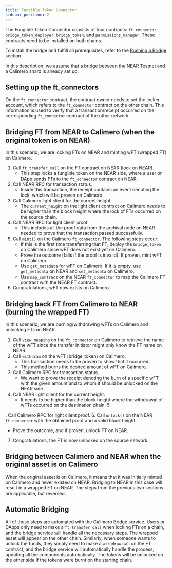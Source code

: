 ```yaml
---
title: Fungible Token Connector
sidebar_position: 2
---
```



The Fungible Token Connector consists of four contracts: `ft_connector`, `bridge_token_deployer`, `bridge_token`, and `permissions_manager`. These contracts need to be installed on both chains.

To install the bridge and fulfill all prerequisites, refer to the [Running a Bridge](https://docs.calimero.network/bridge/running_a_bridge) section.

In this description, we assume that a bridge between the NEAR Testnet and a Calimero shard is already set up.

## Setting up the ft_connectors

On the `ft_connector` contract, the contract owner needs to set the locker account, which refers to the `ft_connector` contract on the other chain. This information is used to verify that a transaction/receipt occurred on the corresponding `ft_connector` contract of the other network.

## Bridging FT from NEAR to Calimero (when the original token is on NEAR)

In this scenario, we are locking FTs on NEAR and minting wFT (wrapped FT) on Calimero.

1. Call `ft_transfer_call` on the FT contract on NEAR (lock on NEAR).
   - This step locks a fungible token on the NEAR side, where a user or DApp sends FTs to the `ft_connector` contract on NEAR.
2. Call NEAR RPC for transaction status.
   - Inside this transaction, the receipt contains an event denoting the lock, which will be proven on Calimero.
3. Call Calimero light client for the current height.
   - The `current_height` on the light client contract on Calimero needs to be higher than the block height where the lock of FTs occurred on the source chain.
4. Call NEAR RPC for light client proof.
   - This includes all the proof data from the archival node on NEAR needed to prove that the transaction passed successfully.
5. Call `mint()` on the Calimero `ft_connector`. The following steps occur:
   - If this is the first time transferring that FT, deploy the `bridge_token` on Calimero since wFT does not exist yet on Calimero.
   - Prove the outcome (fails if the proof is invalid). If proven, mint wFT on Calimero.
   - Use `get_metadata` for wFT on Calimero. If it is empty, use `get_metadata` on NEAR and `set_metadata` on Calimero.
   - Use `map_contract` on the NEAR `ft_connector` to map the Calimero FT contract with the NEAR FT contract.
6. Congratulations, wFT now exists on Calimero.

## Bridging back FT from Calimero to NEAR (burning the wrapped FT)

In this scenario, we are burning/withdrawing wFTs on Calimero and unlocking FTs on NEAR.

1. Call `view_mapping` on the `ft_connector` on Calimero to retrieve the name of the wFT since the transfer initiator might only know the FT name on NEAR.
2. Call `withdraw` on the wFT (bridge_token) on Calimero.
   - This transaction needs to be proven to show that it occurred.
   - This method burns the desired amount of wFT on Calimero.
3. Call Calimero RPC for transaction status.
   - We want to prove the receipt denoting the burn of a specific wFT with the given amount and to whom it should be unlocked on the NEAR side.
4. Call NEAR light client for the current height.
   - It needs to be higher than the block height where the withdrawal of wFTs occurred on the destination chain.
5

. Call Calimero RPC for light client proof.
6. Call `unlock()` on the NEAR `ft_connector` with the obtained proof and a valid block height.
   - Prove the outcome, and if proven, unlock FT on NEAR.
7. Congratulations, the FT is now unlocked on the source network.

## Bridging between Calimero and NEAR when the original asset is on Calimero

When the original asset is on Calimero, it means that it was initially minted on Calimero and never existed on NEAR. Bridging to NEAR in this case will result in a wrapped FT on NEAR. The steps from the previous two sections are applicable, but reversed.

## Automatic Bridging

All of these steps are automated with the Calimero Bridge service. Users or DApps only need to make a `ft_transfer_call` when locking FTs on a chain, and the bridge service will handle all the necessary steps. The wrapped asset will appear on the other chain. Similarly, when someone wants to unlock the funds, they simply need to make a `withdraw` call on the FT contract, and the bridge service will automatically handle the process, updating all the components automatically. The tokens will be unlocked on the other side if the tokens were burnt on the starting chain.